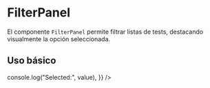 
<Meta title="Components/FilterPanel" component={FilterPanel} />

# FilterPanel

El componente `FilterPanel` permite filtrar listas de tests, destacando visualmente la opción seleccionada.

## Uso básico

<Canvas>
  <Story
    name="Default"
    args={{
      filters: DEFAULT_FILTERS,
      selectedValue: "all",
      onSelect: (value) => console.log("Selected:", value),
    }}
  />
</Canvas>

<ArgsTable of={FilterPanel} />
